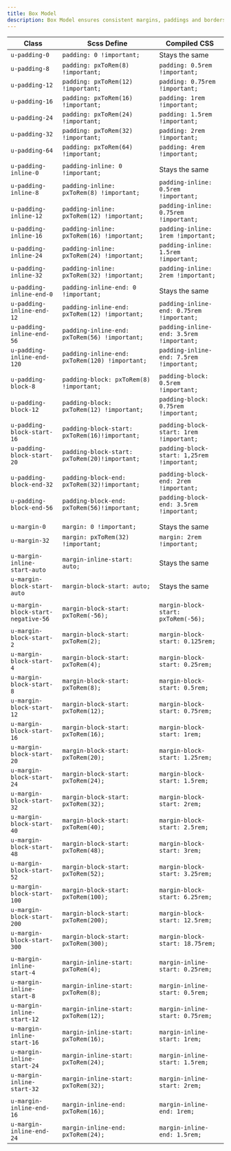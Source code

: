 ```yaml
---
title: Box Model
description: Box Model ensures consistent margins, paddings and borders across our products. The class name is presented in pixels, but being translated to REM units via Scss functions during compilation.
---
```


| Class                              | Scss Define                                   | Compiled CSS                             |
| ---------------------------------- | --------------------------------------------- | ---------------------------------------- |
| `u-padding-0`                      | `padding: 0 !important;`                      | Stays the same                           |
| `u-padding-8`                      | `padding: pxToRem(8) !important;`             | `padding: 0.5rem !important;`            |
| `u-padding-12`                     | `padding: pxToRem(12) !important;`            | `padding: 0.75rem !important;`           |
| `u-padding-16`                     | `padding: pxToRem(16) !important;`            | `padding: 1rem !important;`              |
| `u-padding-24`                     | `padding: pxToRem(24) !important;`            | `padding: 1.5rem !important;`            |
| `u-padding-32`                     | `padding: pxToRem(32) !important;`            | `padding: 2rem !important;`              |
| `u-padding-64`                     | `padding: pxToRem(64) !important;`            | `padding: 4rem !important;`              |
|                                    |                                               |                                          |
| `u-padding-inline-0`               | `padding-inline: 0 !important;`               | Stays the same                           |
| `u-padding-inline-8`               | `padding-inline: pxToRem(8) !important;`      | `padding-inline: 0.5rem !important;`     |
| `u-padding-inline-12`              | `padding-inline: pxToRem(12) !important;`     | `padding-inline: 0.75rem !important;`    |
| `u-padding-inline-16`              | `padding-inline: pxToRem(16) !important;`     | `padding-inline: 1rem !important;`       |
| `u-padding-inline-24`              | `padding-inline: pxToRem(24) !important;`     | `padding-inline: 1.5rem !important;`     |
| `u-padding-inline-32`              | `padding-inline: pxToRem(32) !important;`     | `padding-inline: 2rem !important;`       |
|                                    |                                               |                                          |
| `u-padding-inline-end-0`           | `padding-inline-end: 0 !important;`           | Stays the same                           |
| `u-padding-inline-end-12`          | `padding-inline-end: pxToRem(12) !important;` | `padding-inline-end: 0.75rem !important;`|
| `u-padding-inline-end-56`          | `padding-inline-end: pxToRem(56) !important;` | `padding-inline-end: 3.5rem !important;` |
| `u-padding-inline-end-120`         | `padding-inline-end: pxToRem(120) !important;`| `padding-inline-end: 7.5rem !important;` |
|                                    |                                               |                                          |
| `u-padding-block-8`                | `padding-block: pxToRem(8) !important;`       | `padding-block: 0.5rem !important;`      |
| `u-padding-block-12`               | `padding-block: pxToRem(12) !important;`      | `padding-block: 0.75rem !important;`     |
|                                    |                                               |                                          |
| `u-padding-block-start-16`         | `padding-block-start: pxToRem(16)!important;` | `padding-block-start: 1rem !important;`  |
| `u-padding-block-start-20`         | `padding-block-start: pxToRem(20)!important;` | `padding-block-start: 1,25rem !important;`|
|                                    |                                               |                                          |
| `u-padding-block-end-32`           | `padding-block-end: pxToRem(32)!important;`   | `padding-block-end: 2rem !important;`    |
| `u-padding-block-end-56`           | `padding-block-end: pxToRem(56)!important;`   | `padding-block-end: 3.5rem !important;`  |
|                                    |                                               |                                          |
|                                    |                                               |                                          |
| `u-margin-0`                       | `margin: 0 !important;`                       | Stays the same                           |
| `u-margin-32`                      | `margin: pxToRem(32) !important;`             | `margin: 2rem !important;`               |
|                                    |                                               |                                          |
| `u-margin-inline-start-auto`       | `margin-inline-start: auto;`                  | Stays the same                           |
| `u-margin-block-start-auto`        | `margin-block-start: auto;`                   | Stays the same                           |
|                                    |                                               |                                          |
| `u-margin-block-start-negative-56` | `margin-block-start: pxToRem(-56);`           | `margin-block-start: pxToRem(-56);`      |
|                                    |                                               |                                          |
| `u-margin-block-start-2`           | `margin-block-start: pxToRem(2);`             | `margin-block-start: 0.125rem;`          |
| `u-margin-block-start-4`           | `margin-block-start: pxToRem(4);`             | `margin-block-start: 0.25rem;`           |
| `u-margin-block-start-8`           | `margin-block-start: pxToRem(8);`             | `margin-block-start: 0.5rem;`            |
| `u-margin-block-start-12`          | `margin-block-start: pxToRem(12);`            | `margin-block-start: 0.75rem;`           |
| `u-margin-block-start-16`          | `margin-block-start: pxToRem(16);`            | `margin-block-start: 1rem;`              |
| `u-margin-block-start-20`          | `margin-block-start: pxToRem(20);`            | `margin-block-start: 1.25rem;`           |
| `u-margin-block-start-24`          | `margin-block-start: pxToRem(24);`            | `margin-block-start: 1.5rem;`            |
| `u-margin-block-start-32`          | `margin-block-start: pxToRem(32);`            | `margin-block-start: 2rem;`              |
| `u-margin-block-start-40`          | `margin-block-start: pxToRem(40);`            | `margin-block-start: 2.5rem;`            |
| `u-margin-block-start-48`          | `margin-block-start: pxToRem(48);`            | `margin-block-start: 3rem;`              |
| `u-margin-block-start-52`          | `margin-block-start: pxToRem(52);`            | `margin-block-start: 3.25rem;`           |
| `u-margin-block-start-100`         | `margin-block-start: pxToRem(100);`           | `margin-block-start: 6.25rem;`           |
| `u-margin-block-start-200`         | `margin-block-start: pxToRem(200);`           | `margin-block-start: 12.5rem;`           |
| `u-margin-block-start-300`         | `margin-block-start: pxToRem(300);`           | `margin-block-start: 18.75rem;`          |
|                                    |                                               |                                          |
| `u-margin-inline-start-4`          | `margin-inline-start: pxToRem(4);`            | `margin-inline-start: 0.25rem;`          |
| `u-margin-inline-start-8`          | `margin-inline-start: pxToRem(8);`            | `margin-inline-start: 0.5rem;`           |
| `u-margin-inline-start-12`         | `margin-inline-start: pxToRem(12);`           | `margin-inline-start: 0.75rem;`          |
| `u-margin-inline-start-16`         | `margin-inline-start: pxToRem(16);`           | `margin-inline-start: 1rem;`             |
| `u-margin-inline-start-24`         | `margin-inline-start: pxToRem(24);`           | `margin-inline-start: 1.5rem;`           |
| `u-margin-inline-start-32`         | `margin-inline-start: pxToRem(32);`           | `margin-inline-start: 2rem;`             |
|                                    |                                               |                                          |
| `u-margin-inline-end-16`           | `margin-inline-end: pxToRem(16);`             | `margin-inline-end: 1rem;`               |
| `u-margin-inline-end-24`           | `margin-inline-end: pxToRem(24);`             | `margin-inline-end: 1.5rem;`             |

<CodePreview>
  <div class="box u-margin-block-start-32 u-padding-block-end-56"></div>
</CodePreview>
